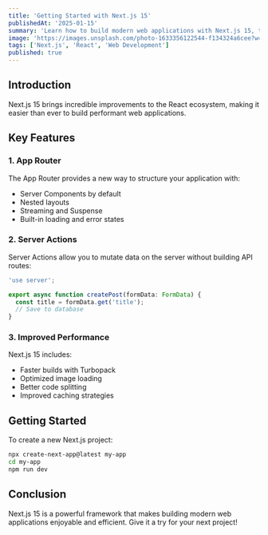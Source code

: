 ```yaml
---
title: 'Getting Started with Next.js 15'
publishedAt: '2025-01-15'
summary: 'Learn how to build modern web applications with Next.js 15, the latest version of the React framework.'
image: 'https://images.unsplash.com/photo-1633356122544-f134324a6cee?w=1200&h=630&fit=crop'
tags: ['Next.js', 'React', 'Web Development']
published: true
---
```


## Introduction

Next.js 15 brings incredible improvements to the React ecosystem, making it easier than ever to build performant web applications.

## Key Features

### 1. App Router

The App Router provides a new way to structure your application with:

- Server Components by default
- Nested layouts
- Streaming and Suspense
- Built-in loading and error states

### 2. Server Actions

Server Actions allow you to mutate data on the server without building API routes:

```typescript
'use server';

export async function createPost(formData: FormData) {
  const title = formData.get('title');
  // Save to database
}
```

### 3. Improved Performance

Next.js 15 includes:

- Faster builds with Turbopack
- Optimized image loading
- Better code splitting
- Improved caching strategies

## Getting Started

To create a new Next.js project:

```bash
npx create-next-app@latest my-app
cd my-app
npm run dev
```

## Conclusion

Next.js 15 is a powerful framework that makes building modern web applications enjoyable and efficient. Give it a try for your next project!
